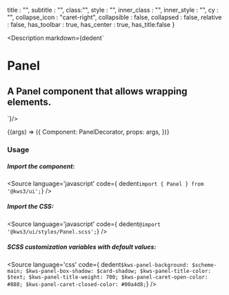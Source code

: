 
  title : "",
  subtitle : "",
  class:"",
  style : "",
  inner_class : "",
  inner_style : "",
  cy : "",
  collapse_icon : "caret-right",
  collapsible : false,
  collapsed : false,
  relative : false,
  has_toolbar : true,
  has_center : true,
  has_title:false
}


<Version />

<Meta
  title="Helpers/Panel"
  component={Panel}
  args={args}
/>

<Description markdown={dedent`
# Panel
## A Panel component that allows wrapping elements.
`}/>

<Canvas>
  <Story
  name="Panel"
  args={args}
  >
  {(args) => ({
    Component: PanelDecorator,
    props: args,
  })}
  </Story>
</Canvas>

<ArgsTable story="Panel" />


### Usage
##### Import the component:
<Source
  language='javascript'
  code={ dedent`import { Panel } from '@kws3/ui';`}
/>

##### Import the CSS:
<Source
  language='javascript'
  code={ dedent`@import '@kws3/ui/styles/Panel.scss';`}
/>

##### SCSS customization variables with default values:
<Source
  language='css'
  code={ dedent`
    $kws-panel-background: $scheme-main;
    $kws-panel-box-shadow: $card-shadow;
    $kws-panel-title-color: $text;
    $kws-panel-title-weight: 700;
    $kws-panel-caret-open-color: #888;
    $kws-panel-caret-closed-color: #00a4d8;
  `}
/>